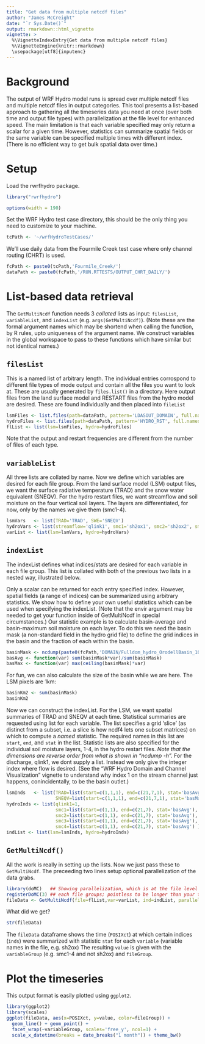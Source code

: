 ```yaml
---
title: "Get data from multiple netcdf files"
author: "James McCreight"
date: "`r Sys.Date()`"
output: rmarkdown::html_vignette
vignette: >
  %\VignetteIndexEntry{Get data from multiple netcdf files}
  %\VignetteEngine{knitr::rmarkdown}
  \usepackage[utf8]{inputenc}
---
```


# Background
The output of WRF Hydro model runs is spread over multiple netcdf files and multiple netcdf files in output categories. This tool presents a list-based approach to gathering all the timeseries data you need at once (over both time and output  file types) with parallelization at the file level for enhanced speed. The main limitation is that each variable specified may only return a scalar for a given time. However, statistics can summarize spatial fields or the same variable can be specified multiple times with different index. (There is no efficient way to get bulk spatial data over time.)

# Setup
Load the rwrfhydro package. 
```r
library("rwrfhydro")
```

```r
options(width = 190)
```

Set the WRF Hydro test case directory, this should be the only thing you need to customize to your machine. 
```r
tcPath <- '~/wrfHydroTestCases/'
```

We'll use daily data from the Fourmile Creek test case where only channel routing (CHRT) is used. 
```r
fcPath <- paste0(tcPath,'Fourmile_Creek/')
dataPath <- paste0(fcPath,'/RUN.RTTESTS/OUTPUT_CHRT_DAILY/')
```

# List-based data retrieval
The `GetMultiNcdf` function needs 3 *collated* lists as input: `filesList`, `variableList`, and `indexList` (e.g. `args(GetMultiNcdf)`). (Note these are the formal argument names which may be shortend when calling the function, by R rules, upto uniqueness of the argument name. We construct variables in the global workspace to pass to these functions which have similar but not identical names.)

## `filesList`
This is a named list of arbitrary length. The individual entries corrospond to different file types of mode output and contain all the files you want to look at. These are usually generated by `files.list()` in a directory. Here output files from the land surface model and RESTART files from the hydro model are desired. These are found individually and then placed into `fileList`
```r
lsmFiles <- list.files(path=dataPath, pattern='LDASOUT_DOMAIN', full.names=TRUE)
hydroFiles <- list.files(path=dataPath, pattern='HYDRO_RST', full.names=TRUE)
flList <- list(lsm=lsmFiles, hydro=hydroFiles)
```
Note that the output and restart frequencies are different from the number of files of each type.

## `variableList`
All three lists are collated by name. Now we define which variables are desired for each file group. From the land surface model (LSM) output files, we want the surface radiative temperature (TRAD) and the snow water equivalent (SNEQV). For the  hydro restart files, we want streamflow and soil moisture on the four vertical soil layers. The layers are differentiated, for now, only by the names we give them (smc1-4). 
```r
lsmVars   <- list(TRAD='TRAD', SWE='SNEQV')
hydroVars <- list(streamflow='qlink1', smc1='sh2ox1', smc2='sh2ox2', smc3='sh2ox3', smc4='sh2ox4')
varList <- list(lsm=lsmVars, hydro=hydroVars)
```

## `indexList`
The indexList defines what indices/stats are desired for each variable in each file group. This list is collated with both of the previous two lists in a nested way, illustrated below. 

Only a scalar can be returned for each entry specified index. However, spatial fields (a range of indices) can be summarized using arbitrary statistics. We show how to define your own useful statistics which can be used when specifying the indexList. (Note that the envir argument may be needed to get your function inside of GetMultiNcdf in special circumstances.) Our statistic example is to calculate basin-average and basin-maximum soil moisture on each layer. To do this we need the basin mask (a non-standard field in the hydro grid file) to define the grid indices in the basin and the fraction of each within the basin. 
```r
basinMask <- ncdump(paste0(fcPath,'DOMAIN/Fulldom_hydro_OrodellBasin_100m_geogrd.nc'), 'basn_msk_geogrid', quiet=TRUE)
basAvg <- function(var) sum(basinMask*var)/sum(basinMask)
basMax <- function(var) max(ceiling(basinMask)*var)
```

For fun, we can also calculate the size of the basin while we are here. The LSM pixels are 1km:
```r
basinKm2 <- sum(basinMask)
basinKm2
```

Now we can construct the indexList. For the LSM, we want spatial summaries of TRAD and SNEQV at each time. Statistical summaries are requested using list for each variable. The list specifies a grid 'slice' (as distinct from a subset, i.e. a slice is how ncdf4 lets one subset matrices) on which to compute a *named* statistic. The required names in this list are `start`, `end`, and `stat` in the list. 
Statistic lists are also specified for the individual soil moisture layers, 1-4, in the hydro restart files. *Note that the dimensions are reverse order from what is shown in "ncdump -h".* For the discharge, qlink1, we dont supply a list. Instead we only give the integer index where flow is desired. (See the "WRF Hydro Domain and Channel Visualization" vignette to understand why index 1 on the stream channel just happens, conincidentally, to be the basin outlet.)
```r
lsmInds   <- list(TRAD=list(start=c(1,1,1), end=c(21,7,1), stat='basAvg'),
                  SNEQV=list(start=c(1,1,1), end=c(21,7,1), stat='basMax'))
hydroInds <- list(qlink1=1,
                  smc1=list(start=c(1,1), end=c(21,7), stat='basAvg'),
                  smc2=list(start=c(1,1), end=c(21,7), stat='basAvg'),
                  smc3=list(start=c(1,1), end=c(21,7), stat='basAvg'),
                  smc4=list(start=c(1,1), end=c(21,7), stat='basAvg') )
indList <- list(lsm=lsmInds, hydro=hydroInds)
```

## `GetMultiNcdf()`
All the work is really in setting up the lists. Now we just pass these to `GetMultiNcdf`. The preceeding two lines setup optional parallelization of the data grabs. 
```r
library(doMC)   ## Showing parallelization, which is at the file level within
registerDoMC(3) ## each file groups; pointless to be longer than your timeseries.
fileData <- GetMultiNcdf(file=flList,var=varList, ind=indList, parallel=FALSE)
```

What did we get?
```r
str(fileData)
```
The `fileData` dataframe shows the time (`POSIXct`) at which certain indices (`inds`) were summarized with statistic `stat` for each `variable` (variable names in the file, e.g. sh2ox) The resulting `value` is given with the `variableGroup` (e.g. smc1-4 and not sh2ox) and `fileGroup`. 

# Plot the timeseries
This output format is easily plotted using `ggplot2`. 
```r
library(ggplot2)
library(scales)
ggplot(fileData, aes(x=POSIXct, y=value, color=fileGroup)) +
  geom_line() + geom_point() +
  facet_wrap(~variableGroup, scales='free_y', ncol=1) +
  scale_x_datetime(breaks = date_breaks("1 month")) + theme_bw()
```